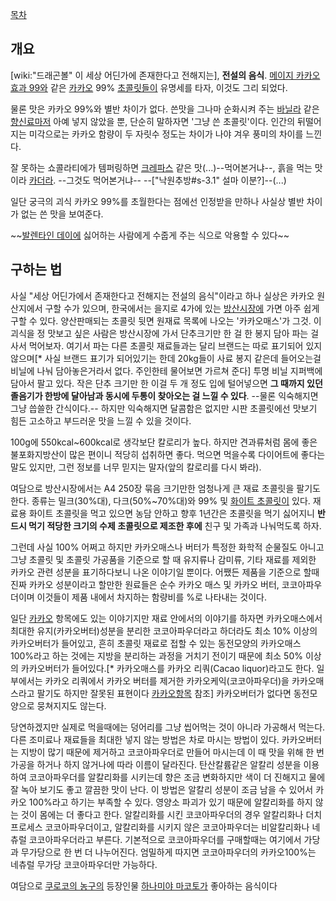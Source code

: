 [[목차]]
== 개요 ==
[wiki:"드래곤볼" 이 세상 어딘가에 존재한다고 전해지는], '''전설의 음식'''. [[메이지 카카오효과 99]]와 같은 [[카카오]] 99% [[초콜릿]]들이 유명세를 타자, 이것도 그리 되었다.

물론 맛은 카카오 99%와 별반 차이가 없다. 쓴맛을 그나마 순화시켜 주는 [[바닐라]] 같은 [[향신료]]마저 아예 넣지 않았을 뿐, 단순히 말하자면 '그냥 쓴 초콜릿'이다. 인간의 뒤떨어지는 미각으로는 카카오 함량이 두 자릿수 정도는 차이가 나야 겨우 풍미의 차이를 느낀다.

잘 못하는 쇼콜라티에가 템퍼링하면 [[크레파스]] 같은 맛(...)--먹어본거냐--, 흙을 먹는 맛이라 [[카더라]]. --그것도 먹어본거냐-- --["낙원추방#s-3.1" 설마 이분?]--(...)

일단 궁극의 괴식 카카오 99%를 초월한다는 점에선 인정받을 만하나 사실상 별반 차이가 없는 쓴 맛을 보여준다.

~~[[발렌타인 데이]]에 싫어하는 사람에게 수줍게 주는 식으로 악용할 수 있다~~

== 구하는 법 ==
사실 "세상 어딘가에서 존재한다고 전해지는 전설의 음식"이라고 하나 실상은 카카오 원산지에서 구할 수가 있으며, 한국에서는 을지로 4가에 있는 [[방산시장]]에 가면 아주 쉽게 구할 수 있다. 양산판매되는 초콜릿 뒷면 원재료 목록에 나오는 '카카오매스'가 그것. 이 괴식을 정 맛보고 싶은 사람은 방산시장에 가서 단추크기만 한 걸 한 봉지 담아 파는 걸 사서 먹어보자. 여기서 파는 다른 초콜릿 재료들과는 달리 브랜드는 따로 표기되어 있지 않으며[* 사실 브랜드 표기가 되어있기는 한데 20kg들이 사료 봉지 같은데 들어오는걸 비닐에 나눠 담아놓은거라서 없다. 주인한테 물어보면 가르쳐 준다] 투명 비닐 지퍼백에 담아서 팔고 있다. 작은 단추 크기만 한 이걸 두 개 정도 입에 털어넣으면 '''그 때까지 있던 졸음기가 한방에 달아남과 동시에 두통이 찾아오는 걸 느낄 수 있다'''. --물론 익숙해지면 그냥 씁쓸한 간식이다.-- 하지만 익숙해지면 달콤함은 없지만 시판 초콜릿에선 맛보기 힘든 고소하고 부드러운 맛을 느낄 수 있을 것이다.

100g에 550kcal~600kcal로 생각보단 칼로리가 높다. 하지만 견과류처럼 몸에 좋은 불포화지방산이 많은 편이니 적당히 섭취하면 좋다. 먹으면 먹을수록 다이어트에 좋다는 말도 있지만, 그런 정보를 너무 믿지는 말자(앞의 칼로리를 다시 봐라).

여담으로 방산시장에서는 A4 250장 묶음 크기만한 엄청나게 큰 재료 초콜릿을 팔기도 한다. 종류는 밀크(30%대), 다크(50%~70%대)와 99% 및 [[화이트 초콜릿]]이 있다. 재료용 화이트 초콜릿을 먹고 있으면 농담 안하고 향후 1년간은 초콜릿을 먹기 싫어지니 '''반드시 먹기 적당한 크기의 수제 초콜릿으로 제조한 후에''' 친구 및 가족과 나눠먹도록 하자.

그런데 사실 100% 어쩌고 하지만 카카오매스나 버터가 특정한 화학적 순물질도 아니고 그냥 초콜릿 및 초콜릿 가공품을 기준으로 할 때 유지류나 감미류, 기타 재료를 제외한 카카오 관련 성분을 표기하다보니 나온 이야기일 뿐이다. 어쨌든 제품을 기준으로 할때 진짜 카카오 성분이라고 할만한 원료들은 순수 카카오 매스 및 카카오 버터, 코코아파우더이며 이것들이 제품 내에서 차지하는 함량비를 %로 나타내는 것이다.  

일단 [[카카오]] 항목에도 있는 이야기지만 재료 안에서의 이야기를 하자면 카카오매스에서 최대한 유지(카카오버터)성분을 분리한 코코아파우더라고 하더라도 최소 10% 이상의 카카오버터가 들어있고, 흔히 초콜릿 재료로 접할 수 있는 동전모양의 카카오매스 100%라고 하는 것에는 지방을 분리하는 과정을 거치기 전이기 때문에 최소 50% 이상의 카카오버터가 들어있다.[* 카카오매스를 카카오 리쿼(Cacao liquor)라고도 한다. 일부에서는 카카오 리쿼에서 카카오 버터를 제거한 카카오케익(코코아파우더)을 카카오매스라고 팔기도 하지만 잘못된 표현이다 [[카카오]]항목 참조] 카카오버터가 없다면 동전모양으로 뭉쳐지지도 않는다.

당연하겠지만 실제로 먹을때에는 덩어리를 그냥 씹어먹는 것이 아니라 가공해서 먹는다. 다른 조미료나 재료들을 최대한 넣지 않는 방법은 차로 마시는 방법이 있다. 카카오버터는 지방이 많기 때문에 제거하고 코코아파우더로 만들어 마시는데 이 때 맛을 위해 한 번 가공을 하거나 하지 않거나에 따라 이름이 달라진다. 탄산칼륨같은 알칼리 성분을 이용하여 코코아파우더를 알칼리화를 시키는데 향은 조금 변화하지만 색이 더 진해지고 물에 잘 녹아 보기도 좋고 깔끔한 맛이 난다. 이 방법은 알칼리 성분이 조금 남을 수 있어서 카카오 100%라고 하기는 부족할 수 있다. 영양소 파괴가 있기 때문에 알칼리화를 하지 않는 것이 몸에는 더 좋다고 한다. 알칼리화를 시킨 코코아파우더의 경우 알칼리화나 더치프로세스 코코아파우더이고, 알칼리화를 시키지 않은 코코아파우더는 비알칼리화나 네츄럴 코코아파우더라고 부른다. 기본적으로 코코아파우더를 구매할때는 여기에서 가당과 무가당으로 한 번 더 나누어진다. 엄밀하게 따지면 코코아파우더의 카카오100%는 네츄럴 무가당 코코아파우더만 가능하다. 

여담으로 [[쿠로코의 농구]]의 등장인물 [[하나미야 마코토]]가 좋아하는 음식이다

